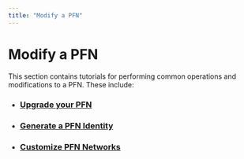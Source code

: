 ```yaml
---
title: "Modify a PFN"
---
```





# Modify a PFN

This section contains tutorials for performing common operations and modifications to a PFN. These include:

- ### [Upgrade your PFN](modify/update-fullnode-with-new-releases.mdx)
- ### [Generate a PFN Identity](modify/network-identity-fullnode.mdx)
- ### [Customize PFN Networks](modify/fullnode-network-connections.mdx)
